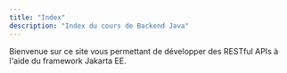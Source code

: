 ```yaml
---
title: "Index"
description: "Index du cours de Backend Java"
---
```


Bienvenue sur ce site vous permettant de développer des RESTful APIs à l'aide du framework Jakarta EE.
